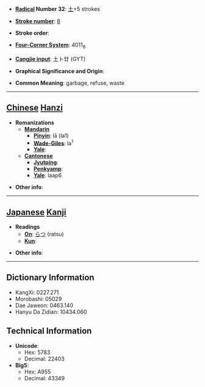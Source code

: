 * '''[[Wiktionary:Chinese radical index| Radical]] Number 32''': [[Wiktionary:Chinese radical index 土|土]]+5 strokes

* '''[[Wiktionary:Chinese total strokes index|Stroke number]]''': [[Wiktionary:Chinese total strokes index 8|8]]

* '''Stroke order''': 

* '''[[Wiktionary:Chinese four corner index|Four-Corner System]]''': 4011<sub>8</sub>

* '''[[Wiktionary:Chinese Cangjie index|Cangjie input]]''': 土卜廿 (GYT)

* '''Graphical Significance and Origin''': 

* '''Common Meaning''': garbage, refuse, waste

----

== [[Chinese]] [[Hanzi]] ==

* '''Romanizations'''
** '''[[Mandarin]]'''
*** '''[[Pinyin]]''': lā (la1)
*** '''[[Wade-Giles]]''': la<sup>1</sup>
*** '''[[Yale]]''': 
** '''[[Cantonese]]'''
*** '''[[Jyutping]]''':
*** '''[[Penkyamp]]''': 
*** '''[[Yale]]''': laap6

* '''Other info''': 

----

== [[Japanese]] [[Kanji]] ==

* '''Readings'''
** '''[[On]]''': [[らつ]] (ratsu)
** '''[[Kun]]''': 

* '''Other info''':  

----

== Dictionary Information ==

* KangXi: 0227.271
* Morobashi: 05029
* Dae Jaweon: 0463.140
* Hanyu Da Zidian: 10434.060

== Technical Information ==

* '''Unicode''':
** Hex: 5783
** Decimal: 22403
* '''Big5''':
** Hex: A955
** Decimal: 43349